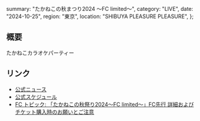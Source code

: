   summary: "たかねこの秋まつり2024 ～FC limited～",
  category: "LIVE",
  date: "2024-10-25",
  region: "東京",
  location: "SHIBUYA PLEASURE PLEASURE",
};

## 概要

たかねこカラオケパーティー

## リンク

- [公式ニュース](https://takanenonadeshiko.jp/10月252627日「たかねこの秋祭り2024～fc-limited～」開催決定！/)
- [公式スケジュール](https://takanenonadeshiko.jp/?p=2301)
- [FC トピック: 「たかねこの秋祭り2024～FC limited～」FC先行 詳細およびチケット購入時のお願いとご注意](https://takanekofc.com/topics/public/_/f25fb2r3umt2tnf6.html)
